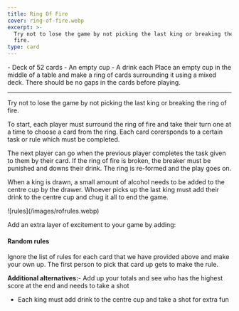 ```yaml
---
title: Ring Of Fire
cover: ring-of-fire.webp
excerpt: >-
  Try not to lose the game by not picking the last king or breaking the ring of
  fire.
type: card
---
```


<GameHero
  cover="/BeerGoggleGames/images/ring-of-fire.webp"
  alt="Ring Of Fire"
/>

<GameSection title="Equipment" icon="/BeerGoggleGames/images/liquor.webp">
-   Deck of 52 cards
-   An empty cup
-   A drink each
</GameSection>

<GameSection title="Setup" icon="/BeerGoggleGames/images/settings.webp">
Place an empty cup in the middle of a table and make a ring of cards surrounding it using a mixed deck. There should be no gaps in the cards before playing.

* * *
</GameSection>

<GameSection title="Aim of the Game" icon="/BeerGoggleGames/images/target.webp">
<p>Try not to lose the game by not picking the last king or breaking the ring of fire.</p>
</GameSection>

<GameSection title="How to Play" icon="/BeerGoggleGames/images/question.webp">
To start, each player must surround the ring of fire and take their turn one at a time to choose a card from the ring. Each card corersponds to a certain task or rule which must be completed.

The next player can go when the previous player completes the task given to them by their card. If the ring of fire is broken, the breaker must be punished and downs their drink. The ring is re-formed and the play goes on.

When a king is drawn, a small amount of alcohol needs to be added to the centre cup by the drawer. Whoever picks up the last king must add their drink to the centre cup and chug it all to end the game.
</GameSection>

<GameSection title="Rules" icon="/BeerGoggleGames/images/rules.webp">
<p>![rules](/images/rofrules.webp)</p>
</GameSection>

<GameSection title="Special Edition" icon="/BeerGoggleGames/images/special.webp">

<p>Add an extra layer of excitement to your game by adding:</p>

<h4>Random rules</h4>

Ignore the list of rules for each card that we have provided above and make your own up. The first person to pick that card up gets to make the rule.

**Additional alternatives:**-   Add up your totals and see who has the highest score at the end and needs to take a shot
-   Each king must add drink to the centre cup and take a shot for extra fun
</GameSection>

<ShareButtons title="Ring Of Fire" />

<FeedbackCard>
</FeedbackCard>
